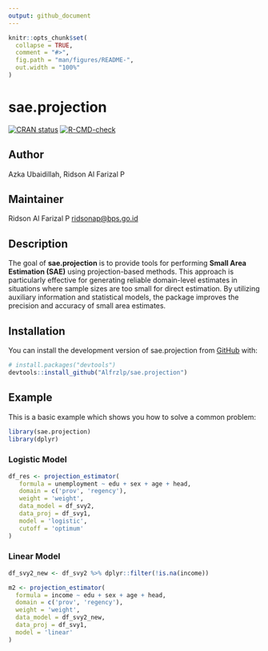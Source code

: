 ```yaml
---
output: github_document
---
```


```r
knitr::opts_chunk$set(
  collapse = TRUE,
  comment = "#>",
  fig.path = "man/figures/README-",
  out.width = "100%"
)
```

# sae.projection

<!-- badges: start -->

[![CRAN status](https://www.r-pkg.org/badges/version/sae.projection)](https://CRAN.R-project.org/package=sae.projection) [![R-CMD-check](https://github.com/Alfrzlp/sae.projection/actions/workflows/R-CMD-check.yaml/badge.svg)](https://github.com/Alfrzlp/sae.projection/actions/workflows/R-CMD-check.yaml)

<!-- badges: end -->

## Author

Azka Ubaidillah, Ridson Al Farizal P

## Maintainer

Ridson Al Farizal P [ridsonap\@bps.go.id](mailto:ridsonap@bps.go.id)

## Description

The goal of **sae.projection** is to provide tools for performing **Small Area Estimation (SAE)** using projection-based methods. This approach is particularly effective for generating reliable domain-level estimates in situations where sample sizes are too small for direct estimation. By utilizing auxiliary information and statistical models, the package improves the precision and accuracy of small area estimates.

## Installation

You can install the development version of sae.projection from [GitHub](https://github.com/) with:

``` r
# install.packages("devtools")
devtools::install_github("Alfrzlp/sae.projection")
```

## Example

This is a basic example which shows you how to solve a common problem:

```r
library(sae.projection)
library(dplyr)
```

### Logistic Model

```r
df_res <- projection_estimator(
   formula = unemployment ~ edu + sex + age + head,
   domain = c('prov', 'regency'),
   weight = 'weight',
   data_model = df_svy2,
   data_proj = df_svy1,
   model = 'logistic',
   cutoff = 'optimum'
)
```

### Linear Model

```r
df_svy2_new <- df_svy2 %>% dplyr::filter(!is.na(income))

m2 <- projection_estimator(
  formula = income ~ edu + sex + age + head,
  domain = c('prov', 'regency'),
  weight = 'weight',
  data_model = df_svy2_new,
  data_proj = df_svy1,
  model = 'linear'
)
```
